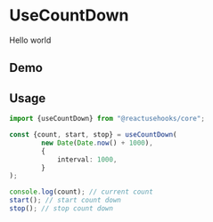 
# UseCountDown

Hello world


## Demo

<UseCountDown/>


## Usage

```ts
import {useCountDown} from "@reactusehooks/core";

const {count, start, stop} = useCountDown(
        new Date(Date.now() + 1000),
        {
            interval: 1000,
        }
);

console.log(count); // current count
start(); // start count down
stop(); // stop count down
```
